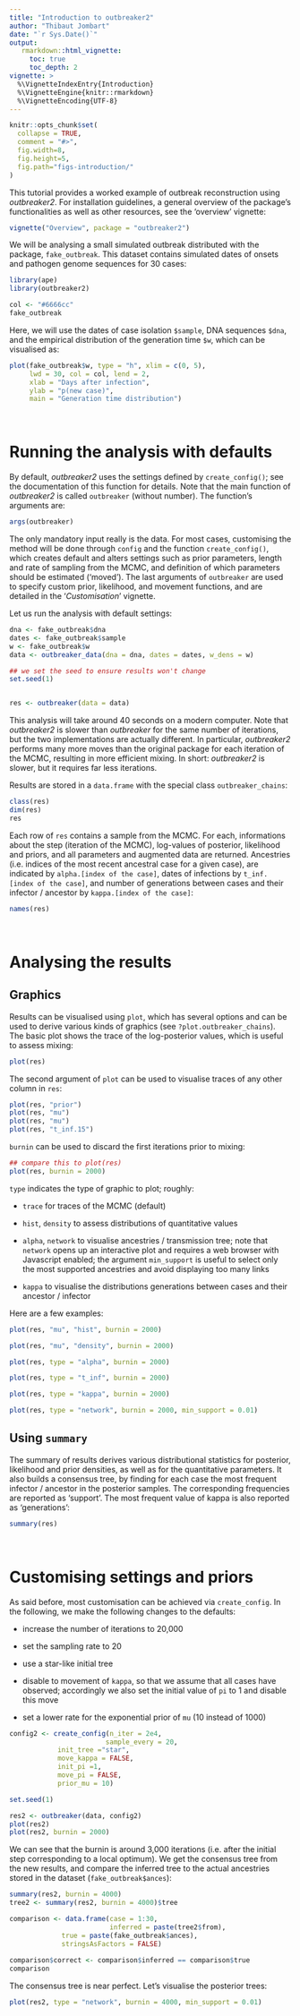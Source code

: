 ```yaml
---
title: "Introduction to outbreaker2"
author: "Thibaut Jombart"
date: "`r Sys.Date()`"
output:
   rmarkdown::html_vignette:
     toc: true
     toc_depth: 2
vignette: >
  %\VignetteIndexEntry{Introduction}
  %\VignetteEngine{knitr::rmarkdown}
  %\VignetteEncoding{UTF-8}
---
```




```r
knitr::opts_chunk$set(
  collapse = TRUE,
  comment = "#>", 
  fig.width=8, 
  fig.height=5, 
  fig.path="figs-introduction/"
)
```


This tutorial provides a worked example of outbreak reconstruction using
*outbreaker2*. For installation guidelines, a general overview of the package's
functionalities as well as other resources, see the 'overview' vignette:
```r
vignette("Overview", package = "outbreaker2")
```

We will be analysing a small simulated outbreak distributed with the package,
`fake_outbreak`. This dataset contains simulated dates of onsets and pathogen
genome sequences for 30 cases:


```r
library(ape)
library(outbreaker2)

col <- "#6666cc"
fake_outbreak
```

Here, we will use the dates of case isolation `$sample`, DNA sequences `$dna`, and the empirical distribution of the generation time `$w`, which can be visualised as:
```r

plot(fake_outbreak$w, type = "h", xlim = c(0, 5), 
     lwd = 30, col = col, lend = 2, 
     xlab = "Days after infection", 
     ylab = "p(new case)", 
     main = "Generation time distribution")

```


<br>

# Running the analysis with defaults

By default, *outbreaker2* uses the settings defined by `create_config()`; see
the documentation of this function for details. Note that the main function of
*outbreaker2* is called `outbreaker` (without number). The function's arguments are:

```r
args(outbreaker)
```

The only mandatory input really is the data. For most cases, customising the
method will be done through `config` and the function `create_config()`, which
creates default and alters settings such as prior parameters, length and rate of
sampling from the MCMC, and definition of which parameters should be estimated
('moved'). The last arguments of `outbreaker` are used to specify custom prior,
likelihood, and movement functions, and are detailed in the '*Customisation*'
vignette.


Let us run the analysis with default settings:

```r

dna <- fake_outbreak$dna
dates <- fake_outbreak$sample
w <- fake_outbreak$w
data <- outbreaker_data(dna = dna, dates = dates, w_dens = w)

## we set the seed to ensure results won't change
set.seed(1)


res <- outbreaker(data = data)

```

This analysis will take around 40 seconds on a modern computer. Note that
*outbreaker2* is slower than *outbreaker* for the same number of iterations, but
the two implementations are actually different. In particular, *outbreaker2*
performs many more moves than the original package for each iteration of the
MCMC, resulting in more efficient mixing. In short: *outbreaker2* is slower, but
it requires far less iterations.


Results are stored in a `data.frame` with the special class `outbreaker_chains`:
```r

class(res)
dim(res)
res

```

Each row of `res` contains a sample from the MCMC. For each, informations about
the step (iteration of the MCMC), log-values of posterior, likelihood and
priors, and all parameters and augmented data are returned. Ancestries
(i.e. indices of the most recent ancestral case for a given case), are indicated
by `alpha.[index of the case]`, dates of infections by `t_inf.[index of the
case]`, and number of generations between cases and their infector / ancestor by
`kappa.[index of the case]`:

```r

names(res)

```



<br>

# Analysing the results

## Graphics 

Results can be visualised using `plot`, which has several options and can be
used to derive various kinds of graphics (see `?plot.outbreaker_chains`).  The
basic plot shows the trace of the log-posterior values, which is useful to
assess mixing:

```r

plot(res)

```

The second argument of `plot` can be used to visualise traces of any
other column in `res`:

```r

plot(res, "prior")
plot(res, "mu")
plot(res, "mu")
plot(res, "t_inf.15")

```

`burnin` can be used to discard the first iterations prior to mixing:

```r

## compare this to plot(res)
plot(res, burnin = 2000)

```

`type` indicates the type of graphic to plot; roughly:

- `trace` for traces of the MCMC (default)

- `hist`, `density` to assess distributions of quantitative values

- `alpha`, `network` to visualise ancestries / transmission tree; note that
  `network` opens up an interactive plot and requires a web browser with
  Javascript enabled; the argument `min_support` is useful to select only the
  most supported ancestries and avoid displaying too many links

- `kappa` to visualise the distributions generations between cases and their
  ancestor / infector

Here are a few examples:

```r

plot(res, "mu", "hist", burnin = 2000)

plot(res, "mu", "density", burnin = 2000)

plot(res, type = "alpha", burnin = 2000)

plot(res, type = "t_inf", burnin = 2000)

plot(res, type = "kappa", burnin = 2000)

plot(res, type = "network", burnin = 2000, min_support = 0.01)

```



## Using `summary`

The summary of results derives various distributional statistics for posterior,
likelihood and prior densities, as well as for the quantitative parameters. It
also builds a consensus tree, by finding for each case the most frequent
infector / ancestor in the posterior samples. The corresponding frequencies are
reported as 'support'. The most frequent value of kappa is also reported as 'generations':

```r

summary(res)

```



<br>

# Customising settings and priors

As said before, most customisation can be achieved via `create_config`.
In the following, we make the following changes to the defaults:

- increase the number of iterations to 20,000

- set the sampling rate to 20

- use a star-like initial tree

- disable to movement of `kappa`, so that we assume that all cases have
  observed; accordingly we also set the initial value of `pi` to 1 and disable
  this move

- set a lower rate for the exponential prior of `mu` (10 instead of 1000)


```r

config2 <- create_config(n_iter = 2e4,
                        sample_every = 20,
			init_tree ="star",
			move_kappa = FALSE,
			init_pi =1,
			move_pi = FALSE,
			prior_mu = 10)

set.seed(1)

res2 <- outbreaker(data, config2)
plot(res2)
plot(res2, burnin = 2000)

```

We can see that the burnin is around 3,000 iterations (i.e. after the initial
step corresponding to a local optimum).  We get the consensus tree from the new
results, and compare the inferred tree to the actual ancestries stored in the
dataset (`fake_outbreak$ances`):
```r

summary(res2, burnin = 4000)
tree2 <- summary(res2, burnin = 4000)$tree

comparison <- data.frame(case = 1:30,
                       	 inferred = paste(tree2$from),
			 true = paste(fake_outbreak$ances),
			 stringsAsFactors = FALSE)
			 
comparison$correct <- comparison$inferred == comparison$true
comparison

```

The consensus tree is near perfect. Let's visualise the posterior trees:

```r

plot(res2, type = "network", burnin = 4000, min_support = 0.01)

```